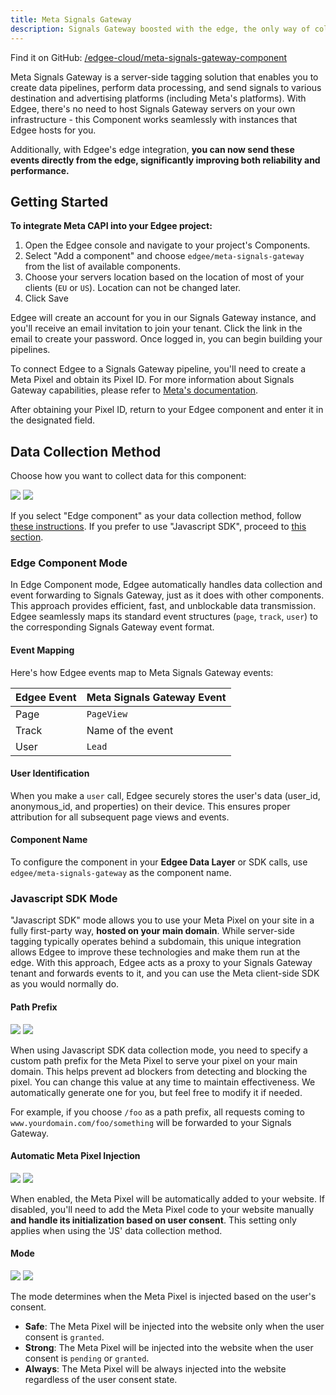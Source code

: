 ```yaml
---
title: Meta Signals Gateway
description: Signals Gateway boosted with the edge, the only way of collecting first party
---
```



<EdgeeSdk />

Find it on GitHub: [<Icon icon="github" iconType="solid" /> /edgee-cloud/meta-signals-gateway-component](https://github.com/edgee-cloud/meta-signals-gateway-component)

Meta Signals Gateway is a server-side tagging solution that enables you to create data pipelines, perform data processing, and send signals to various destination and advertising platforms (including Meta's platforms).
With Edgee, there's no need to host Signals Gateway servers on your own infrastructure - this Component works seamlessly with instances that Edgee hosts for you.

Additionally, with Edgee's edge integration, **you can now send these events directly from the edge, significantly improving both reliability and performance.**


## Getting Started

**To integrate Meta CAPI into your Edgee project:**

1. Open the Edgee console and navigate to your project's Components.
2. Select "Add a component" and choose `edgee/meta-signals-gateway` from the list of available components.
3. Choose your servers location based on the location of most of your clients (`EU` or `US`). Location can not be changed later.
4. Click Save 

Edgee will create an account for you in our Signals Gateway instance, and you'll receive an email invitation to join your tenant.
Click the link in the email to create your password. Once logged in, you can begin building your pipelines.

To connect Edgee to a Signals Gateway pipeline, you'll need to create a Meta Pixel and obtain its Pixel ID.
For more information about Signals Gateway capabilities, please refer to [Meta's documentation](https://developers.facebook.com/docs/marketing-api/gateway-products/signals-gateway/).

After obtaining your Pixel ID, return to your Edgee component and enter it in the designated field.

## Data Collection Method 

Choose how you want to collect data for this component:
<Frame>
  <img className="block dark:hidden" src="/images/data-collection-method-light.png"/>
  <img className="hidden dark:block" src="/images/data-collection-method-dark.png"/>
</Frame>

If you select "Edge component" as your data collection method, follow [these instructions](#edge-component-mode). If you prefer to use "Javascript SDK", proceed to [this section](#javascript-sdk-mode).

### Edge Component Mode
In Edge Component mode, Edgee automatically handles data collection and event forwarding to Signals Gateway, just as it does with other components. This approach provides efficient, fast, and unblockable data transmission.
Edgee seamlessly maps its standard event structures (`page`, `track`, `user`) to the corresponding Signals Gateway event format.

#### Event Mapping

Here's how Edgee events map to Meta Signals Gateway events:

| Edgee Event | Meta Signals Gateway Event |
|-------------|----------------|
| Page        | `PageView`     |
| Track       | Name of the event |
| User        | `Lead`         |


#### User Identification

When you make a `user` call, Edgee securely stores the user's data (user_id, anonymous_id, and properties) on their device. This ensures proper attribution for all subsequent page views and events.


#### Component Name

To configure the component in your **Edgee Data Layer** or SDK calls, use `edgee/meta-signals-gateway` as the component name.

### Javascript SDK Mode

"Javascript SDK" mode allows you to use your Meta Pixel on your site in a fully first-party way, **hosted on your main domain**. 
While server-side tagging typically operates behind a subdomain, this unique integration allows Edgee to improve these technologies and make them run at the edge.
With this approach, Edgee acts as a proxy to your Signals Gateway tenant and forwards events to it, and you can use the Meta client-side SDK as you would normally do.


#### Path Prefix

<Frame>
  <img className="block dark:hidden" src="/images/path-prefix-light.png"/>
  <img className="hidden dark:block" src="/images/path-prefix-dark.png"/>
</Frame>

When using Javascript SDK data collection mode, you need to specify a custom path prefix for the Meta Pixel to serve your pixel on your main domain.
This helps prevent ad blockers from detecting and blocking the pixel. You can change this value at any time to maintain effectiveness.
We automatically generate one for you, but feel free to modify it if needed.

For example, if you choose `/foo` as a path prefix, all requests coming to `www.yourdomain.com/foo/something` will be forwarded to your Signals Gateway.

#### Automatic Meta Pixel Injection

<Frame>
  <img className="block dark:hidden" src="/images/pixel-injection-light.png"/>
  <img className="hidden dark:block" src="/images/pixel-injection-dark.png"/>
</Frame>

When enabled, the Meta Pixel will be automatically added to your website. If disabled, you'll need to add the Meta Pixel code to your website manually **and handle its initialization based on user consent**. This setting only applies when using the 'JS' data collection method.

#### Mode

<Frame>
  <img className="block dark:hidden" src="/images/mode-light.png"/>
  <img className="hidden dark:block" src="/images/mode-dark.png"/>
</Frame>

The mode determines when the Meta Pixel is injected based on the user's consent.

- **Safe**: The Meta Pixel will be injected into the website only when the user consent is `granted`.
- **Strong**: The Meta Pixel will be injected into the website when the user consent is `pending` or `granted`.
- **Always**: The Meta Pixel will be always injected into the website regardless of the user consent state.